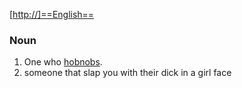 [http://]==English==

===Noun===
{{en-noun}}

# One who [[hobnob]]s.
#someone that slap you with their dick in a girl face